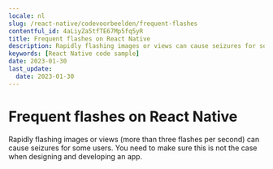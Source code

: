 ```yaml
---
locale: nl
slug: /react-native/codevoorbeelden/frequent-flashes
contentful_id: 4aLiyZa5tfTE67Mp5fq5yR
title: Frequent flashes on React Native
description: Rapidly flashing images or views can cause seizures for some users.
keywords: [React Native code sample]
date: 2023-01-30
last_update:
  date: 2023-01-30
---
```


# Frequent flashes on React Native

Rapidly flashing images or views (more than three flashes per second) can cause seizures for some users. You need to make sure this is not the case when designing and developing an app.

<CodeSample id="screen-flashes" locale="nl" platform="react native"/>
